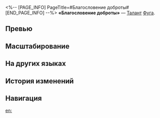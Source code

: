 <%-- [PAGE_INFO]
PageTitle=#Благословение доброты#
[END_PAGE_INFO] --%>
{{Навык Инфобокс
|Название         = Благословение доброты
|Изображение      = Навык Благословение доброты.png
|Персонаж         = Фуга
|Тип              = Талант
|Тэг              = Ослабление
|УронСтойк        = 
|ЭнергияГен       = 
|Энергия          = 
|Длительность     = 
|Описание         = Пока Фуга находится на поле боя, противники дополнительно получают статус Блеск облачного пламени, равный 40% от их макс. стойкости. После того как их изначальная стойкость опускается до 0, продолжает истощаться статус Блеск облачного пламени. Когда этот статус опускается до 0, цель снова получает урон пробития уязвимости.<br />Пока Фуга находится на поле боя и после того, как союзник атакует противника {{Доп эффект|с пробитой уязвимостью}}, урон стойкости этой атаки конвертируется в {{Цвет|Выделенный|50%—110%}} {{Доп эффект|урона суперпробития}} 1 раз.
|Свойство1        = 
|Масштабирование1 = 
}}
'''«Благословение доброты»''' — [[Талант]] [[Фуга]].

==Превью==
{{Превью
|Файл = Благословение доброты Превью
}}

==Масштабирование==
{{Масштабирование навыка
|50%;55%;60%;65%;70%;75%;81.25%;87.5%;93.75%;100%;105%;110%;115%;120%;125%
}}

==На других языках==
{{На других языках
|en   = Fortune Follows Where Virtue Spreads
|zhs  = 善盈后福，德气流布
|zht  = 善盈後福，德氣流布
|ja   = {{Rubi|善|ぜん}}{{Rubi|満|み}}ちる{{Rubi|所福来|ところふくき}}たる
|ko   = 보답받는 선행, 확산되는 덕행
|es   = Integridad afortunada
|fr   = Vertu mère de fortune
|ru   = Благословение доброты
|th   = Fortune Follows Where Virtue Spreads
|vi   = Việc Thiện Tích Đức, Phúc Khí Dồi Dào
|de   = Reichlich Güte verbreitet Tugend
|id   = Fortune Follows Where Virtue Spreads
|pt   = A Sorte Segue o Caminho da Virtude
}}

==История изменений==
{{История изменений|3.5}}

==Навигация==
{{Навык Навбокс|Фуга}}

[[en:]]
